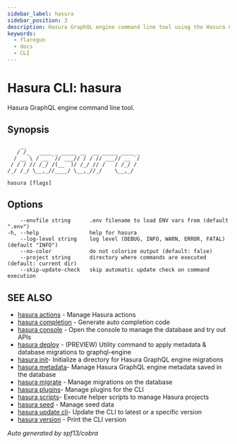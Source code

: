 ```yaml
---
sidebar_label: hasura
sidebar_position: 3
description: Hasura GraphQL engine command line tool using the Hasura CLI
keywords:
  - flaregun
  - docs
  - CLI
---
```


# Hasura CLI: hasura

Hasura GraphQL engine command line tool.

## Synopsis

```
    __
   / /_   ____ _ _____ __  __ _____ ____ _
  / __ \ / __ `// ___// / / // ___// __ `/
 / / / // /_/ /(__  )/ /_/ // /   / /_/ /
/_/ /_/ \__,_//____/ \__,_//_/    \__,_/
```

```
hasura [flags]
```

## Options

```
    --envfile string      .env filename to load ENV vars from (default ".env")
-h, --help                help for hasura
    --log-level string    log level (DEBUG, INFO, WARN, ERROR, FATAL) (default "INFO")
    --no-color            do not colorize output (default: false)
    --project string      directory where commands are executed (default: current dir)
    --skip-update-check   skip automatic update check on command execution
```

## SEE ALSO

- [hasura actions](/graphql/core/hasura-cli/hasura_actions.mdx) - Manage Hasura actions
- [hasura completion](/graphql/core/hasura-cli/hasura_completion.mdx) - Generate auto completion code
- [hasura console](/graphql/core/hasura-cli/hasura_console.mdx) - Open the console to manage the database and try out APIs
- [hasura deploy](/graphql/core/hasura-cli/hasura_deploy.mdx) - (PREVIEW) Utility command to apply metadata & database migrations to graphql-engine
- [hasura init](/graphql/core/hasura-cli/hasura_init.mdx)- Initialize a directory for Hasura GraphQL engine migrations
- [hasura metadata](/graphql/core/hasura-cli/hasura_metadata.mdx)- Manage Hasura GraphQL engine metadata saved in the database
- [hasura migrate](/graphql/core/hasura-cli/hasura_migrate.mdx) - Manage migrations on the database
- [hasura plugins](/graphql/core/hasura-cli/hasura_plugins.mdx)- Manage plugins for the CLI
- [hasura scripts](/graphql/core/hasura-cli/hasura_scripts.mdx)- Execute helper scripts to manage Hasura projects
- [hasura seed](/graphql/core/hasura-cli/hasura_seed.mdx) - Manage seed data
- [hasura update cli](/graphql/core/hasura-cli/hasura_update-cli.mdx)- Update the CLI to latest or a specific version
- [hasura version](/graphql/core/hasura-cli/hasura_version.mdx) - Print the CLI version

_Auto generated by spf13/cobra_

